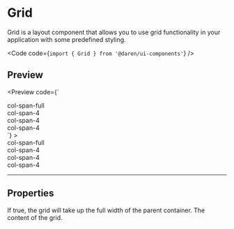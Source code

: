 
# Grid

Grid is a layout component that allows you to use grid functionality in your
application with some predefined styling.

<Code code={`import { Grid } from '@daren/ui-components'`} />

## Preview

<Preview
  code={`<Grid nested>
  <div className="col-span-full">col-span-full</div>
  <div className="col-span-4">col-span-4</div>
  <div className="col-span-4">col-span-4</div>
  <div className="col-span-4">col-span-4</div>
</Grid>`}
>
  <Grid nested>
    <div className="col-span-full">col-span-full</div>
    <div className="col-span-4">col-span-4</div>
    <div className="col-span-4">col-span-4</div>
    <div className="col-span-4">col-span-4</div>
  </Grid>
</Preview>

---

## Properties

<Properties>
  <Property name="nested" type="boolean">
    If true, the grid will take up the full width of the parent container.
  </Property>
  <Property name="children" type="React.ReactNode" required>
    The content of the grid.
  </Property>
</Properties>
